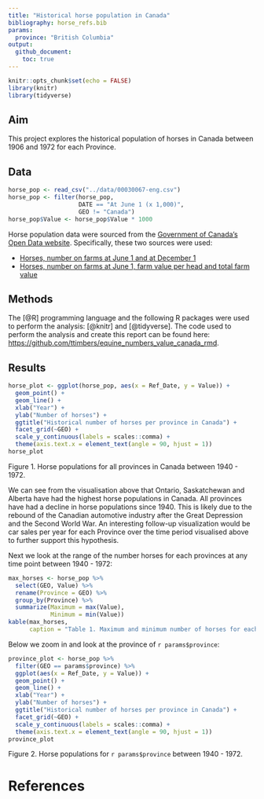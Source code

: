 ```yaml
---
title: "Historical horse population in Canada"
bibliography: horse_refs.bib
params:
  province: "British Columbia"
output: 
  github_document:
    toc: true
---
```


```r
knitr::opts_chunk$set(echo = FALSE)
library(knitr)
library(tidyverse)
```

## Aim

This project explores the historical population of horses in Canada between 1906 and 1972 for each Province.


## Data

```r
horse_pop <- read_csv("../data/00030067-eng.csv")
horse_pop <- filter(horse_pop,
                    DATE == "At June 1 (x 1,000)",
                    GEO != "Canada")
horse_pop$Value <- horse_pop$Value * 1000
```

Horse population data were sourced from the [Government of Canada's Open Data website](http://open.canada.ca/en/open-data). Specifically, these two sources were used:

-   [Horses, number on farms at June 1 and at December 1](http://open.canada.ca/data/en/dataset/43b3a9b3-3842-45e7-8bc8-c4c27b9462ab)
-   [Horses, number on farms at June 1, farm value per head and total farm value](http://open.canada.ca/data/en/dataset/b374f60b-9580-44dc-83f6-c0a850c15f30)

## Methods

The [\@R] programming language and the following R packages were used to perform the analysis: [\@knitr] and [\@tidyverse]. The code used to perform the analysis and create this report can be found here: <https://github.com/ttimbers/equine_numbers_value_canada_rmd>.

## Results

```r
horse_plot <- ggplot(horse_pop, aes(x = Ref_Date, y = Value)) +
  geom_point() +
  geom_line() +
  xlab("Year") +
  ylab("Number of horses") +
  ggtitle("Historical number of horses per province in Canada") +
  facet_grid(~GEO) +
  scale_y_continuous(labels = scales::comma) +
  theme(axis.text.x = element_text(angle = 90, hjust = 1))
horse_plot
```

Figure 1. Horse populations for all provinces in Canada between 1940 - 1972.

We can see from the visualisation above that Ontario, Saskatchewan and Alberta have had the highest horse populations in Canada. All provinces have had a decline in horse populations since 1940. This is likely due to the rebound of the Canadian automotive industry after the Great Depression and the Second World War. An interesting follow-up visualization would be car sales per year for each Province over the time period visualised above to further support this hypothesis.

Next we look at the range of the number horses for each provinces at any time point between 1940 - 1972:

```r
max_horses <- horse_pop %>% 
  select(GEO, Value) %>% 
  rename(Province = GEO) %>% 
  group_by(Province) %>% 
  summarize(Maximum = max(Value),
            Minimum = min(Value))
kable(max_horses, 
      caption = "Table 1. Maximum and minimum number of horses for each province between 1940 - 1972")

```

Below we zoom in and look at the province of `r params$province`:

```r
province_plot <- horse_pop %>% 
  filter(GEO == params$province) %>% 
  ggplot(aes(x = Ref_Date, y = Value)) +
  geom_point() +
  geom_line() +
  xlab("Year") +
  ylab("Number of horses") +
  ggtitle("Historical number of horses per province in Canada") +
  facet_grid(~GEO) +
  scale_y_continuous(labels = scales::comma) +
  theme(axis.text.x = element_text(angle = 90, hjust = 1))
province_plot
```
Figure 2. Horse populations for `r params$province` between 1940 - 1972.

# References